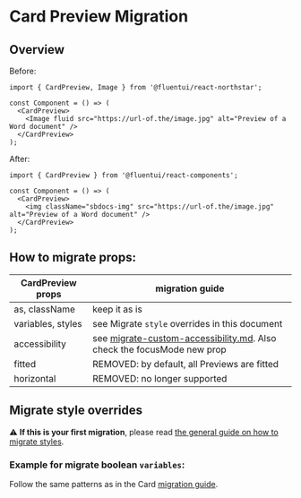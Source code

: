 
<Meta title="Concepts/Migration/from v0/Components/Card Migration/CardPreview" />

# Card Preview Migration

## Overview

Before:

```tsx
import { CardPreview, Image } from '@fluentui/react-northstar';

const Component = () => (
  <CardPreview>
    <Image fluid src="https://url-of.the/image.jpg" alt="Preview of a Word document" />
  </CardPreview>
);
```

After:

```tsx
import { CardPreview } from '@fluentui/react-components';

const Component = () => (
  <CardPreview>
    <img className="sbdocs-img" src="https://url-of.the/image.jpg" alt="Preview of a Word document" />
  </CardPreview>
);
```

## How to migrate props:

| CardPreview props | migration guide                                                                                                                             |
| ----------------- | ------------------------------------------------------------------------------------------------------------------------------------------- |
| as, className     | keep it as is                                                                                                                               |
| variables, styles | see Migrate `style` overrides in this document                                                                                              |
| accessibility     | see [migrate-custom-accessibility.md](?path=/docs/concepts-migration-from-v0-custom-accessibility--docs). Also check the focusMode new prop |
| fitted            | REMOVED: by default, all Previews are fitted                                                                                                |
| horizontal        | REMOVED: no longer supported                                                                                                                |

## Migrate style overrides

⚠️ **If this is your first migration**, please read [the general guide on how to migrate styles](?path=/docs/concepts-migration-from-v0-custom-style-overrides--docs).

### Example for migrate boolean `variables`:

Follow the same patterns as in the Card [migration guide](?path=/docs/concepts-migration-from-v0-components-card-migration-card--docs).
